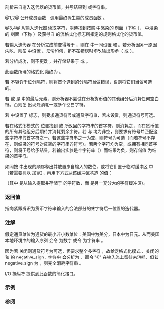 {{cpp/locale/money_get/title|get, do_get}}
{{cpp/locale/money_get/navbar}}
{{dcl begin}}
{{dcl header|locale}}
{{dcl|num=1|1=
public:
iter_type get( iter_type beg, iter_type end, bool intl, std::ios_base&amp; str,
               std::ios_base::iostate&amp; err, long double&amp; units ) const;}}
{{dcl|num=2|1=
iter_type get( iter_type beg, iter_type end, bool intl, std::ios_base&amp; str,
               std::ios_base::iostate&amp; err, string_type&amp; digits ) const;}}
{{dcl|num=3|1=
protected:
virtual iter_type do_get( iter_type beg, iter_type end, bool intl, std::ios_base&amp; str,
                          std::ios_base::iostate&amp; err, long double&amp; units ) const;}}
{{dcl|num=4|1=
virtual iter_type do_get( iter_type beg, iter_type end, bool intl, std::ios_base&amp; str,
                          std::ios_base::iostate&amp; err, string_type&amp; digits ) const;
}}
{{dcl end}}

剖析来自输入迭代器的货币值，并写结果到 {{tt|long double}} 或字符串。

@1,2@ 公开成员函数，调用最终派生类的成员函数 {{tt|do_get}}。

@3,4@ 从输入迭代器 {{c|beg}} 读取字符，期待找到按照 {{c|str.getloc()}} 中感染的 {{c|std::ctype}} 刻面（下称 {{tt|ct}}）、{{c|str.getloc()}} 中浸染的 {{c|std::moneypunct&lt;CharT, intl&gt;}} 刻面（下称 {{tt|mp}}）及获得自 {{c|str.flags()}} 的流格式化标志所指定的规则格式化的货币值。

若输入迭代器 {{c|beg}} 在分析完成前变得等于 {{c|end}}，则在 {{c|err}} 中一同设置 {{lc|failbit}} 和 {{lc|eofbit}}。若分析因另一原因失败，则在 {{c|err}} 中设置 {{tt|failbit}}。无论如何，都不在错误时修改输出形参（{{tt|units}} 或 {{tt|digits}}）。

若分析成功，则不更改 {{c|err}}，并存储结果于 {{c|units}} 或 {{c|digits}}。

此函数所用的格式化 {{lc|pattern}} 始终为 {{c|mp.neg_format()}}。

若 {{c|mp.grouping()}} 不容许千位分隔符，则将首个遇到的分隔符当做错误，否则将它们当做可选的。

若 {{lc|money_base::space}} 或 {{lc|money_base::none}} 是 {{lc|pattern}} 中的最后元素，则分析器不尝试在分析货币值的其他组分后消耗任何空白符。否则在 {{lc|money_base::space}} 出现处消耗一或多个空白字符。

若 {{c|str.flags()}} 中设置了 {{tt|showbase}} 标志，则要求通货符号或通货字符串，若未设置，则通货符号可选。

若在格式化模式的 {{lc|money_base::sign}} 位置找到 {{c|mp.positive_sign()}} 或 {{c|mp.negative_sign()}} 所返回的字符串的首字符，则消耗之，而在货币值的所有其他组分后期待并消耗剩余字符。若 {{c|mp.positive_sign()}} 与 {{c|mp.negative_sign()}} 均为非空，则要求有符号并匹配这些字符串的首字符之一。若这些字符串之一为空，则符号为可选（而若符号不存在，则结果的符号对应空的字符串的符号）。若两个字符均为空，或拥有相同首字符，则将正号给予结果。若输出实参是个字符串（{{c|digits}}）而结果为负，则存储值 {{c|ct.widen('-')}} 为结果的首字符。

如同按 {{c|digits}} 中出现的顺序释出并放置来自输入的数位，或将它们置于临时缓冲区 {{tt|buf1}} 中（若需要则以 {{c|ct.widen()}} 加宽），再用下方式从该缓冲区构造 {{c|units}} 的值：

{{source|1=static const char src[] = "0123456789-";
CharT atoms[sizeof(src)];
ct.widen(src, src + sizeof(src) - 1, atoms);
for (int i = 0; i &lt; n; ++i)
buf2[i] = src[find(atoms, atoms+sizeof(src), buf1[i]) - atoms];
buf2[n] = 0;
sscanf(buf2, "%Lf", &amp;units);
}}
（其中 {{tt|n}} 是从输入提取并存储于 {{tt|buf1}} 的字符数，而 {{tt|buf2}} 是另一充分大的字符缓冲区）。

===返回值===
指向紧跟辨识为货币字符串输入的合法部分的末字符后一位置的迭代器。

===注解===
假定通货单位为通货的最小非小数单位：美国中为美分，日本中为日元。从而美国本地环境中的输入序列 {{c|"$1,056.23"}} 会令 {{c|units}} 为数字 {{c|105623.0}} 或令 {{c|digits}} 为字符串 {{c|"105623"}}。

因为若 {{tt|showbase}} 关闭则通货符号为可选，但要求整个多字符 {{tt|negative_sign()}}，故给定格式化模式 {{c|{sign, value, space, symbol} }}、关闭的 {{tt|showbase}} 和 {{c|"-"}} 的 negative_sign，字符串 {{c|"-1.23 €"}} 会分析为 {{c|-123}}，而令 "€" 在输入流上留待未消耗，但若 negative_sign 为 {{c|"()"}}，则完全消耗字符串 {{c|"(1.23 €)"}}。

I/O 操纵符 {{lc|std::get_money}} 提供到此函数的简化接口。

===示例===
{{example
|code=
#include &lt;iostream&gt;
#include &lt;locale&gt;
#include &lt;sstream&gt;

void demo_money_get(std::locale loc, const std::string&amp; input)
{
    std::istringstream str(input);
    str.imbue(loc);
    long double units;

    // 下列代码能简单地写成 std::get_money(units)
    std::ios_base::iostate err = std::ios_base::goodbit;
    std::istreambuf_iterator&lt;char&gt; ret =
        std::use_facet&lt;std::money_get&lt;char&gt;&gt;(loc).get(
            std::istreambuf_iterator&lt;char&gt;(str),
            std::istreambuf_iterator&lt;char&gt;(),
            false, str, err, units);
    str.setstate(err);
    std::istreambuf_iterator&lt;char&gt; last{};
    if(str)
    {
        std::cout &lt;&lt; "成功解析 '" &lt;&lt; str.str() &lt;&lt; "' 为 "
                  &lt;&lt; units/100 &lt;&lt; " 单位\n";
        if (ret != last)
        {
            std::cout &lt;&lt; "剩余内容: '";
            std::copy(ret, last, std::ostreambuf_iterator&lt;char&gt;(std::cout));
            std::cout &lt;&lt; "'\n";
        }
        else
            std::cout &lt;&lt; "输入已完全消耗\n";
    }
    else
    {
            std::cout &lt;&lt; "解析失败。未解析字符串: '";
            std::copy(ret, last, std::ostreambuf_iterator&lt;char&gt;(std::cout));
            std::cout &lt;&lt; "'\n";
    }
}

int main()
{
    demo_money_get(std::locale("en_US.utf8"), "-$5.12 abc");
    demo_money_get(std::locale("ms_MY.utf8"), "(RM5.12) def");
}
|output=
成功解析 '-$5.12 abc' 为 -5.12 单位
剩余内容: ' abc'
成功解析 '(RM5.12) def' 为 -5.12 单位
剩余内容: ' def'
}}

===参阅===
{{dsc begin}}
{{dsc inc|cpp/locale/dsc moneypunct}}
{{dsc inc|cpp/locale/dsc money_get}}
{{dsc inc|cpp/io/manip/dsc get_money}}
{{dsc end}}

{{langlinks|de|en|es|fr|it|ja|pt|ru}}